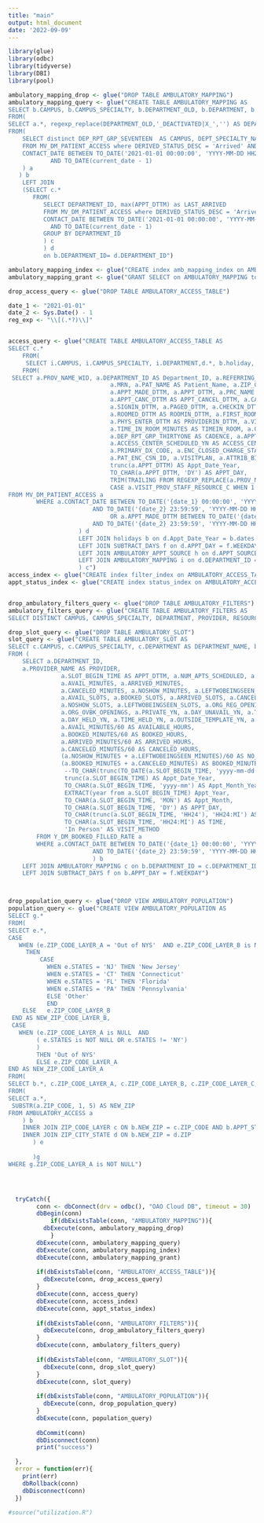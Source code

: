 ```yaml
---
title: "main"
output: html_document
date: '2022-09-09'
---
```


```r
library(glue)
library(odbc)
library(tidyverse)
library(DBI)
library(pool)

ambulatory_mapping_drop <- glue("DROP TABLE AMBULATORY_MAPPING")
ambulatory_mapping_query <- glue("CREATE TABLE AMBULATORY_MAPPING AS
SELECT b.CAMPUS, b.CAMPUS_SPECIALTY, b.DEPARTMENT_OLD, b.DEPARTMENT, b.DEPARTMENT_ID, d.LAST_ARRIVED
FROM(
SELECT a.*, regexp_replace(DEPARTMENT_OLD,'_DEACTIVATED|X_','') AS DEPARTMENT
FROM(
    SELECT distinct DEP_RPT_GRP_SEVENTEEN  AS CAMPUS, DEPT_SPECIALTY_NAME  AS CAMPUS_SPECIALTY, DEPARTMENT_NAME AS DEPARTMENT_OLD, DEPARTMENT_ID
    FROM MV_DM_PATIENT_ACCESS where DERIVED_STATUS_DESC = 'Arrived' AND
    CONTACT_DATE BETWEEN TO_DATE('2021-01-01 00:00:00', 'YYYY-MM-DD HH24:MI:SS')
            AND TO_DATE(current_date - 1)
    ) a
   ) b 
    LEFT JOIN
    (SELECT c.*
       FROM(
          SELECT DEPARTMENT_ID, max(APPT_DTTM) as LAST_ARRIVED
          FROM MV_DM_PATIENT_ACCESS where DERIVED_STATUS_DESC = 'Arrived' AND 
          CONTACT_DATE BETWEEN TO_DATE('2021-01-01 00:00:00', 'YYYY-MM-DD HH24:MI:SS')
            AND TO_DATE(current_date - 1)
          GROUP BY DEPARTMENT_ID
          ) c
          ) d
          on b.DEPARTMENT_ID= d.DEPARTMENT_ID")

ambulatory_mapping_index <- glue("CREATE index amb_mapping_index on AMBULATORY_MAPPING (CAMPUS, CAMPUS_SPECIALTY, DEPARTMENT, DEPARTMENT_ID)")
ambulatory_mapping_grant <- glue("GRANT SELECT on AMBULATORY_MAPPING to kweons01")

drop_access_query <- glue("DROP TABLE AMBULATORY_ACCESS_TABLE")

date_1 <- "2021-01-01"
date_2 <- Sys.Date() - 1
reg_exp <- "\\[(.*?)\\]"


access_query <- glue("CREATE TABLE AMBULATORY_ACCESS_TABLE AS
SELECT c.*
    FROM(
     SELECT i.CAMPUS, i.CAMPUS_SPECIALTY, i.DEPARTMENT,d.*, b.holiday, f.DAYS_SUBTRACT, h.APPT_SOURCE_NEW AS APPT_SOURCE_MAP 
    FROM(
 SELECT a.PROV_NAME_WID, a.DEPARTMENT_ID AS Department_ID, a.REFERRING_PROV_NAME_WID AS Refferring_Provider,
                             a.MRN, a.PAT_NAME AS Patient_Name, a.ZIP_CODE, a.BIRTH_DATE, a.FINCLASS AS Coverage,
                             a.APPT_MADE_DTTM, a.APPT_DTTM, a.PRC_NAME AS APPT_TYPE, a.APPT_LENGTH AS APPT_DUR, a.DERIVED_STATUS_DESC AS APPT_STATUS,
                             a.APPT_CANC_DTTM AS APPT_CANCEL_DTTM, a.CANCEL_REASON_NAME AS CANCEL_REASON,
                             a.SIGNIN_DTTM, a.PAGED_DTTM, a.CHECKIN_DTTM, a.ARVL_LIST_REMOVE_DTTM AS ARRIVAL_REMOVE_DTTM,
                             a.ROOMED_DTTM AS ROOMIN_DTTM, a.FIRST_ROOM_ASSIGN_DTTM AS ROOM_ASSIGNED_DTTM, 
                             a.PHYS_ENTER_DTTM AS PROVIDERIN_DTTM, a.VISIT_END_DTTM, a.CHECKOUT_DTTM,
                             a.TIME_IN_ROOM_MINUTES AS TIMEIN_ROOM, a.CYCLE_TIME_MINUTES AS CYCLE_TIME, a.LOS_NAME AS CLASS_PT, a.LOS_CODE,
                             a.DEP_RPT_GRP_THIRTYONE AS CADENCE, a.APPT_ENTRY_USER_NAME_WID AS APPT_SOURCE, 
                             a.ACCESS_CENTER_SCHEDULED_YN AS ACCESS_CENTER, a.VISIT_METHOD, a.VISIT_PROV_STAFF_RESOURCE_C,
                             a.PRIMARY_DX_CODE, a.ENC_CLOSED_CHARGE_STATUS, a.Y_ENC_COSIGN_TIME, a.Y_ENC_CLOSE_TIME, a.Y_ENC_OPEN_TIME, a.NPI, a.VISIT_GROUP_NUM AS NEW_PT, 
                             a.PAT_ENC_CSN_ID, a.VISITPLAN, a.ATTRIB_BILL_AREA,
                             trunc(a.APPT_DTTM) AS Appt_Date_Year,
                             TO_CHAR(a.APPT_DTTM, 'DY') AS APPT_DAY,
                             TRIM(TRAILING FROM REGEXP_REPLACE(a.PROV_NAME_WID, '{reg_exp}', '')) AS Provider,
                             CASE a.VISIT_PROV_STAFF_RESOURCE_C WHEN 1 THEN 'Provider' ELSE 'Resource' END AS Resources
FROM MV_DM_PATIENT_ACCESS a
        WHERE a.CONTACT_DATE BETWEEN TO_DATE('{date_1} 00:00:00', 'YYYY-MM-DD HH24:MI:SS')
                        AND TO_DATE('{date_2} 23:59:59', 'YYYY-MM-DD HH24:MI:SS')
                             OR a.APPT_MADE_DTTM BETWEEN TO_DATE('{date_1} 00:00:00', 'YYYY-MM-DD HH24:MI:SS')
                        AND TO_DATE('{date_2} 23:59:59', 'YYYY-MM-DD HH24:MI:SS')
                    ) d
                    LEFT JOIN holidays b on d.Appt_Date_Year = b.dates
                    LEFT JOIN SUBTRACT_DAYS f on d.APPT_DAY = f.WEEKDAY
                    LEFT JOIN AMBULATORY_APPT_SOURCE h on d.APPT_SOURCE = h.APPT_SOURCE
                    LEFT JOIN AMBULATORY_MAPPING i on d.DEPARTMENT_ID = i.DEPARTMENT_ID
                    ) c")
access_index <- glue("CREATE index filter_index on AMBULATORY_ACCESS_TABLE (CAMPUS, CAMPUS_SPECIALTY, DEPARTMENT, RESOURCES, PROVIDER, VISIT_METHOD, APPT_TYPE, APPT_DTTM, APPT_DAY)")
appt_status_index <- glue("CREATE index status_index on AMBULATORY_ACCESS_TABLE (APPT_STATUS)")


drop_ambulatory_filters_query <- glue("DROP TABLE AMBULATORY_FILTERS")
ambulatory_filters_query <- glue("CREATE TABLE AMBULATORY_FILTERS AS
SELECT DISTINCT CAMPUS, CAMPUS_SPECIALTY, DEPARTMENT, PROVIDER, RESOURCES, VISIT_METHOD, APPT_TYPE FROM AMBULATORY_ACCESS")

drop_slot_query <- glue("DROP TABLE AMBULATORY_SLOT")
slot_query <- glue("CREATE TABLE AMBULATORY_SLOT AS
SELECT c.CAMPUS, c.CAMPUS_SPECIALTY, c.DEPARTMENT AS DEPARTMENT_NAME, b.*, b.APPT_DATE_YEAR - f.DAYS_SUBTRACT AS APPT_WEEK
FROM (
    SELECT a.DEPARTMENT_ID,
    a.PROVIDER_NAME AS PROVIDER,
               a.SLOT_BEGIN_TIME AS APPT_DTTM, a.NUM_APTS_SCHEDULED, a.SLOT_LENGTH,
               a.AVAIL_MINUTES, a.ARRIVED_MINUTES,
               a.CANCELED_MINUTES, a.NOSHOW_MINUTES, a.LEFTWOBEINGSEEN_MINUTES,
               a.AVAIL_SLOTS, a.BOOKED_SLOTS, a.ARRIVED_SLOTS, a.CANCELED_SLOTS,
               a.NOSHOW_SLOTS, a.LEFTWOBEINGSEEN_SLOTS, a.ORG_REG_OPENINGS,
               a.ORG_OVBK_OPENINGS, a.PRIVATE_YN, a.DAY_UNAVAIL_YN, a.TIME_UNAVAIL_YN,
               a.DAY_HELD_YN, a.TIME_HELD_YN, a.OUTSIDE_TEMPLATE_YN, a.VISIT_PROV_STAFF_RESOURCE_C AS RESOURCES,
               a.AVAIL_MINUTES/60 AS AVAILABLE_HOURS,
               a.BOOKED_MINUTES/60 AS BOOKED_HOURS,
               a.ARRIVED_MINUTES/60 AS ARRIVED_HOURS,
               a.CANCELED_MINUTES/60 AS CANCELED_HOURS,
               (a.NOSHOW_MINUTES + a.LEFTWOBEINGSEEN_MINUTES)/60 AS NO_SHOW_HOURS,
               (a.BOOKED_MINUTES + a.CANCELED_MINUTES) AS BOOKED_MINUTES,
                --TO_CHAR(trunc(TO_DATE(a.SLOT_BEGIN_TIME, 'yyyy-mm-dd HH24:MI:SS'))) AS Appt_Date_Year,
                trunc(a.SLOT_BEGIN_TIME) AS Appt_Date_Year,
                TO_CHAR(a.SLOT_BEGIN_TIME, 'yyyy-mm') AS Appt_Month_Year,
                EXTRACT(year from a.SLOT_BEGIN_TIME) Appt_Year,
                TO_CHAR(a.SLOT_BEGIN_TIME, 'MON') AS Appt_Month,
                TO_CHAR(a.SLOT_BEGIN_TIME, 'DY') AS APPT_DAY,
                TO_CHAR(trunc(a.SLOT_BEGIN_TIME, 'HH24'), 'HH24:MI') AS APPT_TM_HR,
                TO_CHAR(a.SLOT_BEGIN_TIME, 'HH24:MI') AS TIME,
                'In Person' AS VISIT_METHOD
        FROM Y_DM_BOOKED_FILLED_RATE a
        WHERE a.CONTACT_DATE BETWEEN TO_DATE('{date_1} 00:00:00', 'YYYY-MM-DD HH24:MI:SS')
                        AND TO_DATE('{date_2} 23:59:59', 'YYYY-MM-DD HH24:MI:SS')
                        ) b
    LEFT JOIN AMBULATORY_MAPPING c on b.DEPARTMENT_ID = c.DEPARTMENT_ID  
    LEFT JOIN SUBTRACT_DAYS f on b.APPT_DAY = f.WEEKDAY")



drop_population_query <- glue("DROP VIEW AMBULATORY_POPULATION")
population_query <- glue("CREATE VIEW AMBULATORY_POPULATION AS 
SELECT g.*
FROM(
SELECT e.*,
CASE 
   WHEN (e.ZIP_CODE_LAYER_A = 'Out of NYS'  AND e.ZIP_CODE_LAYER_B is NULL)
     THEN
         CASE
           WHEN e.STATES = 'NJ' THEN 'New Jersey'
           WHEN e.STATES = 'CT' THEN 'Connecticut'
           WHEN e.STATES = 'FL' THEN 'Florida'
           WHEN e.STATES = 'PA' THEN 'Pennsylvania'
           ELSE 'Other'
           END
    ELSE   e.ZIP_CODE_LAYER_B  
 END AS NEW_ZIP_CODE_LAYER_B,
 CASE 
   WHEN (e.ZIP_CODE_LAYER_A is NULL  AND 
        ( e.STATES is NOT NULL OR e.STATES != 'NY')
        )
        THEN 'Out of NYS'
        ELSE e.ZIP_CODE_LAYER_A
END AS NEW_ZIP_CODE_LAYER_A
FROM(
SELECT b.*, c.ZIP_CODE_LAYER_A, c.ZIP_CODE_LAYER_B, c.ZIP_CODE_LAYER_C, d.CITY, d.STATES, d.LATITUDE, d.LONGITUDE
FROM(
SELECT a.*,
 SUBSTR(a.ZIP_CODE, 1, 5) AS NEW_ZIP 
FROM AMBULATORY_ACCESS a 
    ) b
    INNER JOIN ZIP_CODE_LAYER c ON b.NEW_ZIP = c.ZIP_CODE AND b.APPT_STATUS = 'Arrived'
    INNER JOIN ZIP_CITY_STATE d ON b.NEW_ZIP = d.ZIP
       ) e
       
       )g
WHERE g.ZIP_CODE_LAYER_A is NOT NULL")




  tryCatch({
        conn <- dbConnect(drv = odbc(), "OAO Cloud DB", timeout = 30)
        dbBegin(conn)
            if(dbExistsTable(conn, "AMBULATORY_MAPPING")){
          dbExecute(conn, ambulatory_mapping_drop) 
            }
        dbExecute(conn, ambulatory_mapping_query)
        dbExecute(conn, ambulatory_mapping_index)
        dbExecute(conn, ambulatory_mapping_grant)
        
        if(dbExistsTable(conn, "AMBULATORY_ACCESS_TABLE")){
          dbExecute(conn, drop_access_query) 
        }
        dbExecute(conn, access_query)
        dbExecute(conn, access_index)
        dbExecute(conn, appt_status_index)
        
        if(dbExistsTable(conn, "AMBULATORY_FILTERS")){
          dbExecute(conn, drop_ambulatory_filters_query)
        }
        dbExecute(conn, ambulatory_filters_query)
        
        if(dbExistsTable(conn, "AMBULATORY_SLOT")){
          dbExecute(conn, drop_slot_query)
        }
        dbExecute(conn, slot_query)
        
        if(dbExistsTable(conn, "AMBULATORY_POPULATION")){
          dbExecute(conn, drop_population_query)
        }
        dbExecute(conn, population_query)
        
        dbCommit(conn)
        dbDisconnect(conn)
        print("success")

  },
  error = function(err){
    print(err)
    dbRollback(conn)
    dbDisconnect(conn)
  })

#source("utilization.R")


```


